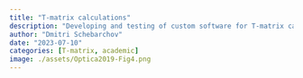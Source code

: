 ```yaml
---
title: "T-matrix calculations"
description: "Developing and testing of custom software for T-matrix calculation of light scattering by assemblies of particles."
author: "Dmitri Schebarchov"
date: "2023-07-10"
categories: [T-matrix, academic]
image: ./assets/Optica2019-Fig4.png
---
```


